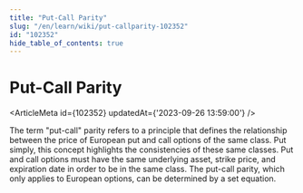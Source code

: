 ```yaml
---
title: "Put-Call Parity"
slug: "/en/learn/wiki/put-callparity-102352"
id: "102352"
hide_table_of_contents: true
---
```



# Put-Call Parity

<ArticleMeta id={102352} updatedAt={'2023-09-26 13:59:00'} />
<div className='border-solid border-b border-t-0 my-4 border-[var(--ifm-color-gray-300)]' />

The term "put-call" parity refers to a principle that defines the relationship between the price of European put and call options of the same class. Put simply, this concept highlights the consistencies of these same classes. Put and call options must have the same underlying asset, strike price, and expiration date in order to be in the same class. The put-call parity, which only applies to European options, can be determined by a set equation.
